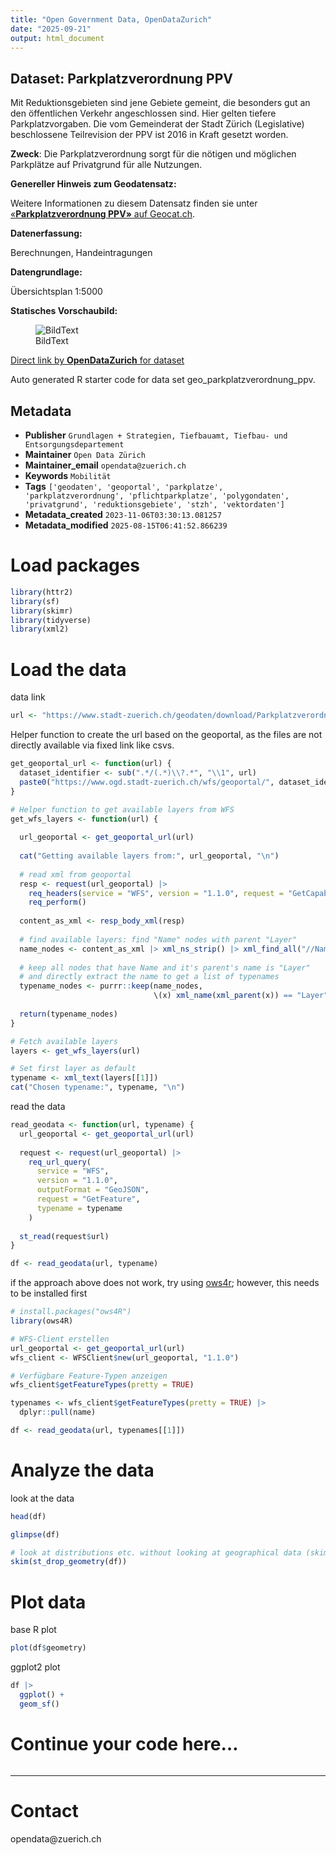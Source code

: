 ```yaml
---
title: "Open Government Data, OpenDataZurich"
date: "2025-09-21"
output: html_document
---
```


## Dataset: Parkplatzverordnung PPV

Mit Reduktionsgebieten sind jene Gebiete gemeint, die besonders gut an den öffentlichen Verkehr angeschlossen sind. Hier gelten tiefere Parkplatzvorgaben. Die vom Gemeinderat der Stadt Zürich (Legislative) beschlossene Teilrevision der PPV ist 2016 in Kraft gesetzt worden. 

**Zweck**: Die Parkplatzverordnung sorgt für die nötigen und möglichen Parkplätze auf Privatgrund für alle Nutzungen. 

**Genereller Hinweis zum Geodatensatz:**


Weitere Informationen zu diesem Datensatz finden sie unter [«**Parkplatzverordnung PPV»** auf Geocat.ch](https://www.geocat.ch/geonetwork/srv/ger/catalog.search#/metadata/a4b0a44c-ac07-4cc0-aaa4-333b49a4781f).				
			   

**Datenerfassung:**

Berechnungen, Handeintragungen 

**Datengrundlage:**


Übersichtsplan 1:5000  

**Statisches Vorschaubild:**

![BildText](https://www.gis.stadt-zuerich.ch/zueriplan_docs/geocat/a4b0a44c-ac07-4cc0-aaa4-333b49a4781f.png)



[Direct link by **OpenDataZurich** for dataset](https://data.stadt-zuerich.ch/dataset/geo_parkplatzverordnung_ppv)

Auto generated R starter code for data set geo_parkplatzverordnung_ppv.

## Metadata

- **Publisher** `Grundlagen + Strategien, Tiefbauamt, Tiefbau- und Entsorgungsdepartement`
- **Maintainer** `Open Data Zürich`
- **Maintainer_email** `opendata@zuerich.ch`
- **Keywords** `Mobilität`
- **Tags** `['geodaten', 'geoportal', 'parkplatze', 'parkplatzverordnung', 'pflichtparkplatze', 'polygondaten', 'privatgrund', 'reduktionsgebiete', 'stzh', 'vektordaten']`
- **Metadata_created** `2023-11-06T03:30:13.081257`
- **Metadata_modified** `2025-08-15T06:41:52.866239`


# Load packages

```r
library(httr2)
library(sf)
library(skimr)
library(tidyverse)
library(xml2)
```

# Load the data

data link
```r
url <- "https://www.stadt-zuerich.ch/geodaten/download/Parkplatzverordnung_PPV?format=geojson_link"
```


Helper function to create the url based on the geoportal, as the files are not directly available via fixed link like csvs.
```r
get_geoportal_url <- function(url) {
  dataset_identifier <- sub(".*/(.*)\\?.*", "\\1", url)
  paste0("https://www.ogd.stadt-zuerich.ch/wfs/geoportal/", dataset_identifier)
}
```

```r
# Helper function to get available layers from WFS
get_wfs_layers <- function(url) {
  
  url_geoportal <- get_geoportal_url(url)
  
  cat("Getting available layers from:", url_geoportal, "\n")
  
  # read xml from geoportal
  resp <- request(url_geoportal) |> 
    req_headers(service = "WFS", version = "1.1.0", request = "GetCapabilities") |> 
    req_perform()
  
  content_as_xml <- resp_body_xml(resp)
  
  # find available layers: find "Name" nodes with parent "Layer"
  name_nodes <- content_as_xml |> xml_ns_strip() |> xml_find_all("//Name")
  
  # keep all nodes that have Name and it's parent's name is "Layer"
  # and directly extract the name to get a list of typenames
  typename_nodes <- purrr::keep(name_nodes,
                                \(x) xml_name(xml_parent(x)) == "Layer")
  
  return(typename_nodes)
}

# Fetch available layers
layers <- get_wfs_layers(url)

# Set first layer as default
typename <- xml_text(layers[[1]])
cat("Chosen typename:", typename, "\n")
```

read the data
```r
read_geodata <- function(url, typename) {
  url_geoportal <- get_geoportal_url(url)
  
  request <- request(url_geoportal) |>
    req_url_query(
      service = "WFS",
      version = "1.1.0",
      outputFormat = "GeoJSON",
      request = "GetFeature",
      typename = typename
    )
  
  st_read(request$url)
}

df <- read_geodata(url, typename)
```

if the approach above does not work, try using [ows4r](https://eblondel.github.io/ows4R/); however, this needs to be installed first
```r
# install.packages("ows4R")
library(ows4R)

# WFS-Client erstellen
url_geoportal <- get_geoportal_url(url)
wfs_client <- WFSClient$new(url_geoportal, "1.1.0")

# Verfügbare Feature-Typen anzeigen
wfs_client$getFeatureTypes(pretty = TRUE)

typenames <- wfs_client$getFeatureTypes(pretty = TRUE) |> 
  dplyr::pull(name)

df <- read_geodata(url, typenames[[1]])
```

# Analyze the data

look at the data
```r
head(df)
```

```r
glimpse(df)
```

```r
# look at distributions etc. without looking at geographical data (skim cannot deal with geometries)
skim(st_drop_geometry(df))
```

# Plot data

base R plot
```r
plot(df$geometry)
```

ggplot2 plot
```r
df |>
  ggplot() +
  geom_sf()
```

# Continue your code here...

```r

```

------------------------------------------------------------------------

# Contact

opendata@zuerich.ch
